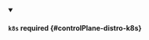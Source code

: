 


<details className="config-field" data-expandable="true" open>
<summary>

#### `k8s` <span className="config-field-required" data-required="false">required</span> <span className="config-field-type"></span> <span className="config-field-default"></span> <span className="config-field-enum"></span> {#controlPlane-distro-k8s}



</summary>

<PartialK8sreference />


</details>

